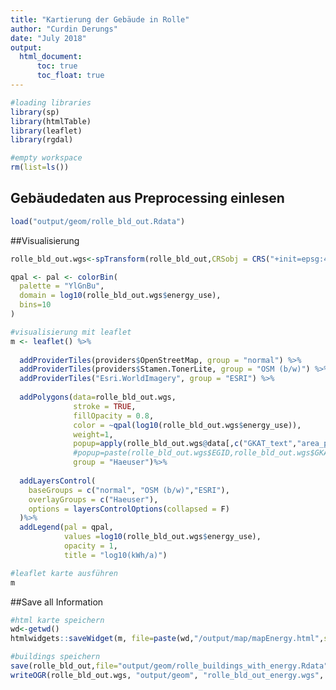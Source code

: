 ```yaml
---
title: "Kartierung der Gebäude in Rolle"
author: "Curdin Derungs"
date: "July 2018"
output:
  html_document:
      toc: true
      toc_float: true
---
```


```r

#loading libraries
library(sp)
library(htmlTable)
library(leaflet)
library(rgdal)

#empty workspace
rm(list=ls())
```


## Gebäudedaten aus Preprocessing einlesen

```r
load("output/geom/rolle_bld_out.Rdata")
```

##Visualisierung

```r

rolle_bld_out.wgs<-spTransform(rolle_bld_out,CRSobj = CRS("+init=epsg:4326"))

qpal <- pal <- colorBin(
  palette = "YlGnBu",
  domain = log10(rolle_bld_out.wgs$energy_use),
  bins=10
)

#visualisierung mit leaflet
m <- leaflet() %>%
    
  addProviderTiles(providers$OpenStreetMap, group = "normal") %>%
  addProviderTiles(providers$Stamen.TonerLite, group = "OSM (b/w)") %>%
  addProviderTiles("Esri.WorldImagery", group = "ESRI") %>%
  
  addPolygons(data=rolle_bld_out.wgs,
              stroke = TRUE,
              fillOpacity = 0.8, 
              color = ~qpal(log10(rolle_bld_out.wgs$energy_use)),
              weight=1,
              popup=apply(rolle_bld_out.wgs@data[,c("GKAT_text","area_polygon","GBAUJ","GASTW","GHEIZ_text")], 1,  function(row) htmlTable(row, header = c("kat.","fl.","jahr","stockw","heiz"),align = "left")),
              #popup=paste(rolle_bld_out.wgs$EGID,rolle_bld_out.wgs$GKAT_text),
              group = "Haeuser")%>%
  
  addLayersControl(
    baseGroups = c("normal", "OSM (b/w)","ESRI"),
    overlayGroups = c("Haeuser"),
    options = layersControlOptions(collapsed = F)
  )%>%
  addLegend(pal = qpal, 
            values =log10(rolle_bld_out.wgs$energy_use), 
            opacity = 1,
            title = "log10(kWh/a)")

#leaflet karte ausführen
m
```

##Save all Information
```r
#html karte speichern
wd<-getwd()
htmlwidgets::saveWidget(m, file=paste(wd,"/output/map/mapEnergy.html",sep=""),selfcontained = T)

#buildings speichern
save(rolle_bld_out,file="output/geom/rolle_buildings_with_energy.Rdata")
writeOGR(rolle_bld_out.wgs, "output/geom", "rolle_bld_out_energy.wgs", driver="ESRI Shapefile",overwrite_layer = T)
```

